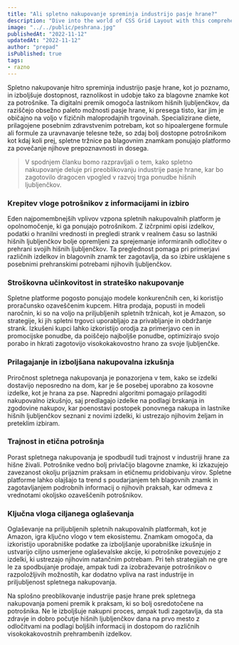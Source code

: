```yaml
---
title: "Ali spletno nakupovanje spreminja industrijo pasje hrane?"
description: "Dive into the world of CSS Grid Layout with this comprehensive guide. Learn how to create responsive and dynamic layouts using CSS Grid, and explore various examples and best practices for building modern web interfaces."
image: "../../public/peshrana.jpg"
publishedAt: "2022-11-12"
updatedAt: "2022-11-12"
author: "prepad"
isPublished: true
tags:
- razno
---
```




Spletno nakupovanje hitro spreminja industrijo pasje hrane, kot jo poznamo, in izboljšuje dostopnost, raznolikost in udobje tako za blagovne znamke kot za potrošnike. Ta digitalni premik omogoča lastnikom hišnih ljubljenčkov, da raziščejo obsežno paleto možnosti pasje hrane, ki presega tisto, kar jim je običajno na voljo v fizičnih maloprodajnih trgovinah. Specializirane diete, prilagojene posebnim zdravstvenim potrebam, kot so hipoalergene formule ali formule za uravnavanje telesne teže, so zdaj bolj dostopne potrošnikom kot kdaj koli prej, spletne tržnice pa blagovnim znamkam ponujajo platformo za povečanje njihove prepoznavnosti in dosega.



> V spodnjem članku bomo razpravljali o tem, kako spletno nakupovanje deluje pri preoblikovanju industrije pasje hrane, kar bo zagotovilo dragocen vpogled v razvoj trga ponudbe hišnih ljubljenčkov.


### Krepitev vloge potrošnikov z informacijami in izbiro

Eden najpomembnejših vplivov vzpona spletnih nakupovalnih platform je opolnomočenje, ki ga ponujajo potrošnikom. Z izčrpnimi opisi izdelkov, podatki o hranilni vrednosti in pregledi strank v realnem času so lastniki hišnih ljubljenčkov bolje opremljeni za sprejemanje informiranih odločitev o prehrani svojih hišnih ljubljenčkov. Ta preglednost pomaga pri primerjavi različnih izdelkov in blagovnih znamk ter zagotavlja, da so izbire usklajene s posebnimi prehranskimi potrebami njihovih ljubljenčkov.

### Stroškovna učinkovitost in strateško nakupovanje

Spletne platforme pogosto ponujajo modele konkurenčnih cen, ki koristijo proračunsko ozaveščenim kupcem. Hitra prodaja, popusti in modeli naročnin, ki so na voljo na priljubljenih spletnih tržnicah, kot je Amazon, so strategije, ki jih spletni trgovci uporabljajo za privabljanje in obdržanje strank. Izkušeni kupci lahko izkoristijo orodja za primerjavo cen in promocijske ponudbe, da poiščejo najboljše ponudbe, optimizirajo svojo porabo in hkrati zagotovijo visokokakovostno hrano za svoje ljubljenčke.


### Prilagajanje in izboljšana nakupovalna izkušnja

Priročnost spletnega nakupovanja je ponazorjena v tem, kako se izdelki dostavijo neposredno na dom, kar je še posebej uporabno za kosovne izdelke, kot je hrana za pse. Napredni algoritmi pomagajo prilagoditi nakupovalno izkušnjo, saj predlagajo izdelke na podlagi brskanja in zgodovine nakupov, kar poenostavi postopek ponovnega nakupa in lastnike hišnih ljubljenčkov seznani z novimi izdelki, ki ustrezajo njihovim željam in preteklim izbiram.

### Trajnost in etična potrošnja

Porast spletnega nakupovanja je spodbudil tudi trajnost v industriji hrane za hišne živali. Potrošnike vedno bolj privlačijo blagovne znamke, ki izkazujejo zavezanost okolju prijaznim praksam in etičnemu pridobivanju virov. Spletne platforme lahko olajšajo ta trend s poudarjanjem teh blagovnih znamk in zagotavljanjem podrobnih informacij o njihovih praksah, kar odmeva z vrednotami okoljsko ozaveščenih potrošnikov.

### Ključna vloga ciljanega oglaševanja

Oglaševanje na priljubljenih spletnih nakupovalnih platformah, kot je Amazon, igra ključno vlogo v tem ekosistemu. Znamkam omogoča, da izkoristijo uporabniške podatke za izboljšanje uporabniške izkušnje in ustvarijo ciljno usmerjene oglaševalske akcije, ki potrošnike povezujejo z izdelki, ki ustrezajo njihovim natančnim potrebam. Pri teh strategijah ne gre le za spodbujanje prodaje, ampak tudi za izobraževanje potrošnikov o razpoložljivih možnostih, kar dodatno vpliva na rast industrije in priljubljenost spletnega nakupovanja.

Na splošno preoblikovanje industrije pasje hrane prek spletnega nakupovanja pomeni premik k praksam, ki so bolj osredotočene na potrošnika. Ne le izboljšuje nakupni proces, ampak tudi zagotavlja, da sta zdravje in dobro počutje hišnih ljubljenčkov dana na prvo mesto z odločitvami na podlagi boljših informacij in dostopom do različnih visokokakovostnih prehrambenih izdelkov.